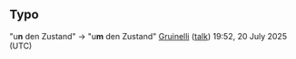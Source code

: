 == Typo ==

"u'''n''' den Zustand" -> "u'''m''' den Zustand" [[User:Gruinelli|Gruinelli]] ([[User talk:Gruinelli|talk]]) 19:52, 20 July 2025 (UTC)